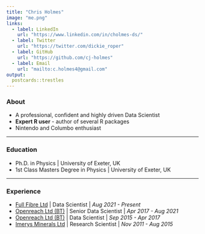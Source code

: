 ```yaml
---
title: "Chris Holmes"
image: "me.png"
links:
  - label: LinkedIn
    url: "https://www.linkedin.com/in/cholmes-ds/"
  - label: Twitter
    url: "https://twitter.com/dickie_roper"
  - label: GitHub
    url: "https://github.com/cj-holmes"
  - label: Email
    url: "mailto:c.holmes4@gmail.com"
output:
  postcards::trestles
---
```

 
### About

* A professional, confident and highly driven Data Scientist
* **Expert R user** - author of several R packages
* Nintendo and Columbo enthusiast

---

### Education

* Ph.D. in Physics | University of Exeter, UK
* 1st Class Masters Degree in Physics | University of Exeter, UK

--- 

### Experience

* [Full Fibre Ltd](https://www.fullfibre.co/) | Data Scientist | *Aug 2021  - Present*
* [Openreach Ltd (BT)](https://www.openreach.com/) | Senior Data Scientist | *Apr 2017 - Aug 2021*
* [Openreach Ltd (BT)](https://www.openreach.com/) | Data Scientist | *Sep 2015 - Apr 2017*
* [Imerys Minerals Ltd](https://www.imerys.com/) | Research Scientist | *Nov 2011 - Aug 2015*
